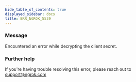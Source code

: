 ```yaml
---
hide_table_of_contents: true
displayed_sidebar: docs
title: ERR_NGROK_5539
---
```




### Message

Encountered an error while decrypting the client secret.

<ErrorDetails error="err_ngrok_5539" />

### Further help

If you're having trouble resolving this error, please reach out to [support@ngrok.com](mailto:support@ngrok.com?subject=Help%20with%20ERR_NGROK_5539)
